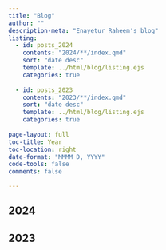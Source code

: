 ```yaml
---
title: "Blog"
author: ""
description-meta: "Enayetur Raheem's blog"
listing:
  - id: posts_2024
    contents: "2024/**/index.qmd"
    sort: "date desc"
    template: ../html/blog/listing.ejs
    categories: true
    
  - id: posts_2023
    contents: "2023/**/index.qmd"
    sort: "date desc"
    template: ../html/blog/listing.ejs
    categories: true
 
page-layout: full
toc-title: Year
toc-location: right
date-format: "MMMM D, YYYY"
code-tools: false
comments: false

---
```


## 2024

:::{#posts_2024}
:::

## 2023

:::{#posts_2023}
:::


